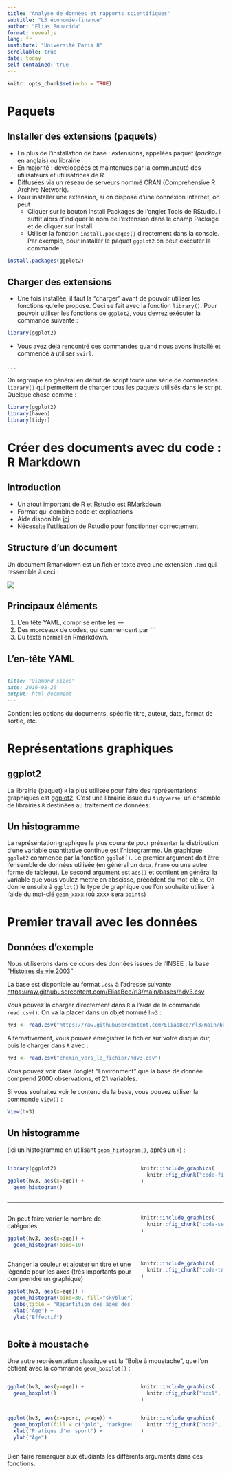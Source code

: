 ```yaml
---
title: "Analyse de données et rapports scientifiques"
subtitle: "L3 économie-finance"
author: "Elias Bouacida"
format: revealjs
lang: fr
institute: "Université Paris 8"
scrollable: true
date: today
self-contained: true
---
```


```r
knitr::opts_chunk$set(echo = TRUE)
```

# Paquets

## Installer des extensions (paquets)

- En plus de l'installation de base : extensions, appelées paquet (*package* en anglais) ou librairie
- En majorité : développées et maintenues par la communauté des utilisateurs et utilisatrices de R
- Diffusées via un réseau de serveurs nommé CRAN (Comprehensive R Archive Network).
- Pour installer une extension, si on dispose d'une connexion Internet, on peut 
    - Cliquer sur le bouton Install Packages de l'onglet Tools de RStudio.
    Il suffit alors d'indiquer le nom de l'extension dans le champ Package et de cliquer sur Install.
    - Utiliser la fonction `install.packages()` directement dans la console.
    Par exemple, pour installer le paquet `ggplot2` on peut exécuter la commande    

```r
install.packages(ggplot2)
```


## Charger des extensions

- Une fois installée, il faut la “charger” avant de pouvoir utiliser les fonctions qu'elle propose.
Ceci se fait avec la fonction `library()`. 
Pour pouvoir utiliser les fonctions de `ggplot2`, vous devrez exécuter la commande suivante :

```r
library(ggplot2)
```

- Vous avez déjà rencontré ces commandes quand nous avons installé et commencé à utiliser `swirl`.

. . .

On regroupe en général en début de script toute une série de commandes `library()` qui permettent de charger tous les paquets utilisés dans le script.
Quelque chose comme :

```r
library(ggplot2)
library(haven)
library(tidyr)
```


# Créer des documents avec du code : R Markdown

## Introduction

- Un atout important de R et Rstudio est RMarkdown.
- Format qui combine code et explications
- Aide disponible [ici](https://raw.githubusercontent.com/rstudio/cheatsheets/main/rmarkdown.pdf)
- Nécessite l'utilisation de Rstudio pour fonctionner correctement

## Structure d'un document

Un document Rmarkdown est un fichier texte avec une extension `.Rmd` qui ressemble à ceci :

![](markdown.png)

## Principaux éléments

1. L'en tête YAML, comprise entre les ---
2. Des morceaux de codes, qui commencent par ```
3. Du texte normal en Rmarkdown.

## L'en-tête YAML

``` markdown
---
title: "Diamond sizes"
date: 2016-08-25
output: html_document
---
```

Contient les options du documents, spécifie titre, auteur, date, format de sortie, etc.


# Représentations graphiques

## ggplot2

La librairie (paquet) `R` la plus utilisée pour faire des représentations graphiques est [ggplot2](https://ggplot2.tidyverse.org/).
C'est une librairie issue du `tidyverse`, un ensemble de librairies `R` destinées au traitement de données.


## Un histogramme

La représentation graphique la plus courante pour présenter la distribution d'une variable quantitative continue est l'histogramme.
Un graphique `ggplot2` commence par la fonction `ggplot()`.
Le premier argument doit être l'ensemble de données utilisée (en général un `data.frame` ou une autre forme de tableau). 
Le second argument est `aes()` et contient en général la variable que vous voulez mettre en abscisse, précédent du mot-clé `x`.
On donne ensuite à `ggplot()` le type de graphique que l'on souhaite utiliser à l'aide du mot-clé `geom_xxxx` (où xxxx sera `points`)


# Premier travail avec les données

## Données d'exemple

Nous utiliserons dans ce cours des données issues de l'INSEE : la base "[Histoires de vie 2003](https://www.insee.fr/fr/statistiques/2532244)"

La base est disponible au format `.csv` à l'adresse suivante [https://raw.githubusercontent.com/EliasBcd/rl3/main/bases/hdv3.csv](https://raw.githubusercontent.com/EliasBcd/rl3/main/bases/hdv3.csv)

Vous pouvez la charger directement dans `R` à l'aide de la commande `read.csv()`. On va la placer dans un objet nommé `hv3` : 

```r
hv3 <- read.csv("https://raw.githubusercontent.com/EliasBcd/rl3/main/bases/hdv3.csv")
```

Alternativement, vous pouvez enregistrer le fichier sur votre disque dur, puis le charger dans `R` avec :

```r
hv3 <- read.csv("chemin_vers_le_fichier/hdv3.csv")
```

Vous pouvez voir dans l'onglet "Environment" que la base de donnée comprend 2000 observations, et 21 variables.

Si vous souhaitez voir le contenu de la base, vous pouvez utiliser la commande `View()` : 
```r
View(hv3)
```

## Un histogramme

(ici un histogramme en utilisant `geom_histogram()`, après un `+`) :

:::: {.columns}

::: {.column width=60%}
```r
library(ggplot2)

ggplot(hv3, aes(x=age)) +
  geom_histogram()
```
:::

::: {.column width=40%}
```r
knitr::include_graphics(
  knitr::fig_chunk("code-first", "png")
)
```
:::

::::


---

:::: {.columns}

::: {.column width=60%}
On peut faire varier le nombre de catégories.

```r
ggplot(hv3, aes(x=age)) +
  geom_histogram(bins=10)
```
:::

::: {.column width=40%}
```r
knitr::include_graphics(
  knitr::fig_chunk("code-second", "png")
)
```
:::

::::

::::{.columns}

::: {.column width=60%}
Changer la couleur et ajouter un titre et une légende pour les axes (très importants pour comprendre un graphique)

```r
ggplot(hv3, aes(x=age)) +
  geom_histogram(bins=30, fill="skyblue") +
  labs(title = "Répartition des âges des enquêtés") +
  xlab("Âge") +
  ylab("Effectif")

```
:::

::: {.column width=40%}
```r
knitr::include_graphics(
  knitr::fig_chunk("code-trois", "png")
)
```
:::

::::

## Boîte à moustache

Une autre représentation classique est la "Boîte à moustache", que l'on obtient avec la commande `geom_boxplot()` : 

:::: {.columns}

::: {.column width=60%}
```r
ggplot(hv3, aes(y=age)) +
  geom_boxplot()  
```
:::

::: {.column width=40%}
```r
knitr::include_graphics(
  knitr::fig_chunk("box1", "png")
)
```
:::

::::

:::: {.columns}
::: {.column width=60%}
```r
ggplot(hv3, aes(x=sport, y=age)) +
  geom_boxplot(fill = c("gold", "darkgreen")) +
  xlab("Pratique d'un sport") +
  ylab("Âge")
```
:::

::: {.column width=40%}
```r
knitr::include_graphics(
  knitr::fig_chunk("box2", "png")
)
```
:::

::::

::: {.notes}
Bien faire remarquer aux étudiants les différents arguments dans ces fonctions.
:::


